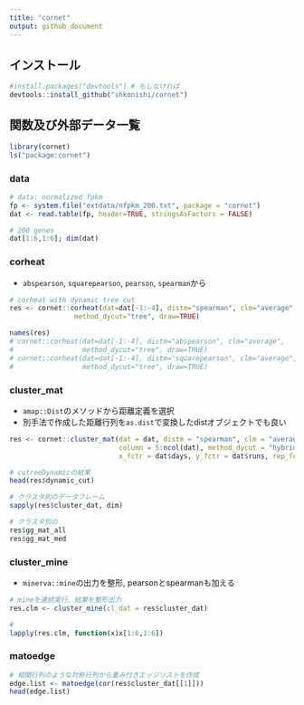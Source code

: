 ```yaml
---
title: "cornet"
output: github_document
---
```


## インストール
```r
#install.packages("devtools") # もしなければ
devtools::install_github("shkonishi/cornet")
```

## 関数及び外部データ一覧
```r
library(cornet)
ls("package:cornet")
```


### data
```r
# data: normalized fpkm
fp <- system.file("extdata/nfpkm_200.txt", package = "cornet")
dat <- read.table(fp, header=TRUE, stringsAsFactors = FALSE)

# 200 genes
dat[1:6,1:6]; dim(dat)
```


### corheat
- `abspearson`, `squarepearson`, `pearson`, `spearman`から
```r
# corheat with dynamic tree cut
res <- cornet::corheat(dat=dat[-1:-4], distm="spearman", clm="average", 
                method_dycut="tree", draw=TRUE)

names(res)
# cornet::corheat(dat=dat[-1:-4], distm="abspearson", clm="average", 
#                 method_dycut="tree", draw=TRUE)
# cornet::corheat(dat=dat[-1:-4], distm="squarepearson", clm="average", 
#                 method_dycut="tree", draw=TRUE)

```

### cluster_mat
- `amap::Dist`のメソッドから距離定義を選択
- 別手法で作成した距離行列を`as.dist`で変換したdistオブジェクトでも良い
```r
res <- cornet::cluster_mat(dat = dat, distm = "spearman", clm = "average",
                           column = 5:ncol(dat), method_dycut = "hybrid",
                           x_fctr = dat$days, y_fctr = dat$runs, rep_fctr = dat$reps)

# cutreeDynamicの結果
head(res$dynamic_cut)

# クラスタ別のデータフレーム
sapply(res$cluster_dat, dim)

# クラスタ別の
res$gg_mat_all
res$gg_mat_med

```

### cluster_mine
- `minerva::mine`の出力を整形, pearsonとspearmanも加える
```r
# mineを連続実行、結果を整形出力
res.clm <- cluster_mine(cl_dat = res$cluster_dat)

# 
lapply(res.clm, function(x)x[1:6,1:6])

```

### matoedge
```r
# 相関行列のような対称行列から重み付きエッジリストを作成
edge.list <- matoedge(cor(res$cluster_dat[[1]]))
head(edge.list)

```






